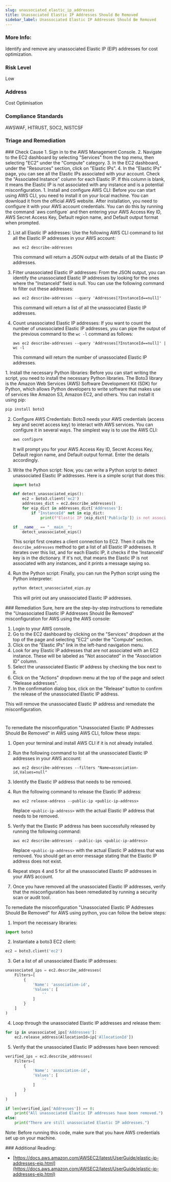 ```yaml
---
slug: unassociated_elastic_ip_addresses
title: Unassociated Elastic IP Addresses Should Be Removed
sidebar_label: Unassociated Elastic IP Addresses Should Be Removed
---
```


### More Info:

Identify and remove any unassociated Elastic IP (EIP) addresses for cost optimization.

### Risk Level

Low

### Address

Cost Optimisation

### Compliance Standards

AWSWAF, HITRUST, SOC2, NISTCSF


### Triage and Remediation
<Tabs>

<Tab title='Cause'>
### Check Cause
<AccordionGroup>
<Accordion title='Using Console' defaultOpen='true'>
1. Sign in to the AWS Management Console.
2. Navigate to the EC2 dashboard by selecting "Services" from the top menu, then selecting "EC2" under the "Compute" category.
3. In the EC2 dashboard, under the "Resources" section, click on "Elastic IPs".
4. In the "Elastic IPs" page, you can see all the Elastic IPs associated with your account. Check the "Associated Instance" column for each Elastic IP. If this column is blank, it means the Elastic IP is not associated with any instance and is a potential misconfiguration.
</Accordion>

<Accordion title='Using CLI'>
1. Install and configure AWS CLI: Before you can start using AWS CLI, you need to install it on your local machine. You can download it from the official AWS website. After installation, you need to configure it with your AWS account credentials. You can do this by running the command `aws configure` and then entering your AWS Access Key ID, AWS Secret Access Key, Default region name, and Default output format when prompted.

2. List all Elastic IP addresses: Use the following AWS CLI command to list all the Elastic IP addresses in your AWS account:

   ```
   aws ec2 describe-addresses
   ```
   This command will return a JSON output with details of all the Elastic IP addresses.

3. Filter unassociated Elastic IP addresses: From the JSON output, you can identify the unassociated Elastic IP addresses by looking for the ones where the "InstanceId" field is null. You can use the following command to filter out these addresses:

   ```
   aws ec2 describe-addresses --query 'Addresses[?InstanceId==null]'
   ```
   This command will return a list of all the unassociated Elastic IP addresses.

4. Count unassociated Elastic IP addresses: If you want to count the number of unassociated Elastic IP addresses, you can pipe the output of the previous command to the `wc -l` command as follows:

   ```
   aws ec2 describe-addresses --query 'Addresses[?InstanceId==null]' | wc -l
   ```
   This command will return the number of unassociated Elastic IP addresses.
</Accordion>

<Accordion title='Using Python'>
1. Install the necessary Python libraries: Before you can start writing the script, you need to install the necessary Python libraries. The Boto3 library is the Amazon Web Services (AWS) Software Development Kit (SDK) for Python, which allows Python developers to write software that makes use of services like Amazon S3, Amazon EC2, and others. You can install it using pip:

   ```bash
   pip install boto3
   ```

2. Configure AWS Credentials: Boto3 needs your AWS credentials (access key and secret access key) to interact with AWS services. You can configure it in several ways. The simplest way is to use the AWS CLI:

   ```bash
   aws configure
   ```

   It will prompt you for your AWS Access Key ID, Secret Access Key, Default region name, and Default output format. Enter the details accordingly.

3. Write the Python script: Now, you can write a Python script to detect unassociated Elastic IP addresses. Here is a simple script that does this:

   ```python
   import boto3

   def detect_unassociated_eips():
       ec2 = boto3.client('ec2')
       addresses_dict = ec2.describe_addresses()
       for eip_dict in addresses_dict['Addresses']:
           if "InstanceId" not in eip_dict:
               print(f"Elastic IP {eip_dict['PublicIp']} is not associated with any instances.")

   if __name__ == "__main__":
       detect_unassociated_eips()
   ```

   This script first creates a client connection to EC2. Then it calls the `describe_addresses` method to get a list of all Elastic IP addresses. It iterates over this list, and for each Elastic IP, it checks if the 'InstanceId' key is in the dictionary. If it's not, that means the Elastic IP is not associated with any instances, and it prints a message saying so.

4. Run the Python script: Finally, you can run the Python script using the Python interpreter:

   ```bash
   python detect_unassociated_eips.py
   ```

   This will print out any unassociated Elastic IP addresses.
</Accordion>

</AccordionGroup>
</Tab>

<Tab title='Remediation'>
### Remediation

<AccordionGroup>
<Accordion title='Using Console' defaultOpen='true'>
Sure, here are the step-by-step instructions to remediate the "Unassociated Elastic IP Addresses Should Be Removed" misconfiguration for AWS using the AWS console:

1. Login to your AWS console.
2. Go to the EC2 dashboard by clicking on the "Services" dropdown at the top of the page and selecting "EC2" under the "Compute" section.
3. Click on the "Elastic IPs" link in the left-hand navigation menu.
4. Look for any Elastic IP addresses that are not associated with an EC2 instance. These will be labeled as "Not associated" in the "Association ID" column.
5. Select the unassociated Elastic IP address by checking the box next to it.
6. Click on the "Actions" dropdown menu at the top of the page and select "Release addresses".
7. In the confirmation dialog box, click on the "Release" button to confirm the release of the unassociated Elastic IP address.

This will remove the unassociated Elastic IP address and remediate the misconfiguration.

#
</Accordion>

<Accordion title='Using CLI'>
To remediate the misconfiguration "Unassociated Elastic IP Addresses Should Be Removed" in AWS using AWS CLI, follow these steps:

1. Open your terminal and install AWS CLI if it is not already installed.

2. Run the following command to list all the unassociated Elastic IP addresses in your AWS account:

   `aws ec2 describe-addresses --filters "Name=association-id,Values=null"`

3. Identify the Elastic IP address that needs to be removed.

4. Run the following command to release the Elastic IP address:

   `aws ec2 release-address --public-ip <public-ip-address>`

   Replace `<public-ip-address>` with the actual Elastic IP address that needs to be removed.

5. Verify that the Elastic IP address has been successfully released by running the following command:

   `aws ec2 describe-addresses --public-ips <public-ip-address>`

   Replace `<public-ip-address>` with the actual Elastic IP address that was removed. You should get an error message stating that the Elastic IP address does not exist.

6. Repeat steps 4 and 5 for all the unassociated Elastic IP addresses in your AWS account.

7. Once you have removed all the unassociated Elastic IP addresses, verify that the misconfiguration has been remediated by running a security scan or audit tool.
</Accordion>

<Accordion title='Using Python'>
To remediate the misconfiguration "Unassociated Elastic IP Addresses Should Be Removed" for AWS using python, you can follow the below steps:

1. Import the necessary libraries:

```python
import boto3
```

2. Instantiate a boto3 EC2 client:

```python
ec2 = boto3.client('ec2')
```

3. Get a list of all unassociated Elastic IP addresses:

```python
unassociated_ips = ec2.describe_addresses(
    Filters=[
        {
            'Name': 'association-id',
            'Values': [
                ''
            ]
        }
    ]
)
```

4. Loop through the unassociated Elastic IP addresses and release them:

```python
for ip in unassociated_ips['Addresses']:
    ec2.release_address(AllocationId=ip['AllocationId'])
```

5. Verify that the unassociated Elastic IP addresses have been removed:

```python
verified_ips = ec2.describe_addresses(
    Filters=[
        {
            'Name': 'association-id',
            'Values': [
                ''
            ]
        }
    ]
)

if len(verified_ips['Addresses']) == 0:
    print("All unassociated Elastic IP addresses have been removed.")
else:
    print("There are still unassociated Elastic IP addresses.")
```

Note: Before running this code, make sure that you have AWS credentials set up on your machine.
</Accordion>

</AccordionGroup>
</Tab>
</Tabs>
### Additional Reading:

- [https://docs.aws.amazon.com/AWSEC2/latest/UserGuide/elastic-ip-addresses-eip.html](https://docs.aws.amazon.com/AWSEC2/latest/UserGuide/elastic-ip-addresses-eip.html) 

